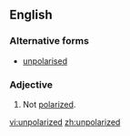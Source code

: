 ==English==

===Alternative forms===
*[[unpolarised]]

===Adjective===
{{en-adj|-}}

# Not [[polarized]].

[[vi:unpolarized]]
[[zh:unpolarized]]